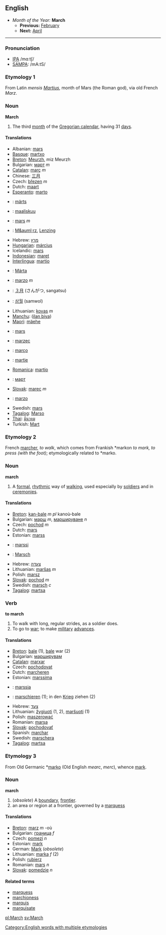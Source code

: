==English==
*''Month of the Year:'' '''March'''
**'''Previous:''' [[February]]
**'''Next:''' [[April]]
----

===Pronunciation===
*[[w:IPA|IPA]] /mɑːtʃ/
*[[w:SAMPA|SAMPA]]: /mA:tS/

===Etymology 1===
From Latin ''mensis [[Martius]]'', month of Mars (the Roman god), via old French ''Marz''.

===Noun===
'''March'''

#The third [[month]] of the [[Gregorian calendar]], having 31 [[day]]s.

====Translations====
*Albanian: [[mars]]
*[[Basque]]: [[martxo]]
*[[Breton]]: [[Meurzh]], miz Meurzh
*Bulgarian: [[март]] ''m''
*[[Catalan]]: [[març]] ''m''
*Chinese: [[三月]]
*Czech: [[březen]] ''m''
*Dutch: [[maart]]
*[[Esperanto]]: [[marto]]
*{{et}}: [[märts]]
*{{fi}}: [[maaliskuu]]
*{{fr}}: [[mars]] ''m''
*{{de}}: [[M&auml;rz]], [[Lenzing]]
*Hebrew: [[מרץ]]
*[[Hungarian]]: [[március]]
*Icelandic: [[mars]]
*[[Indonesian]]: [[maret]]
*[[Interlingua]]: [[martio]]
*{{ga}}: [[Márta]]
*{{it}}: [[marzo]] ''m''
*{{ja}}: [[３月]] (さんがつ, sangatsu)
*{{ko}}: [[삼월]] (samwol)
*Lithuanian: [[kovas]] ''m''
*[[Manchu]]: ([[ilan biya]])
*[[Maori]]: [[mäehe]]
*{{no}}: [[mars]]
*{{pl}}: [[marzec]]
*{{pt}}: [[março]]
*{{ro}}: [[martie]]
*[[Romanica]]: [[martio]]
*{{ru}}: [[март]]
*[[Slovak]]: [[marec]] ''m''
*{{es}}: [[marzo]]
*Swedish: [[mars]] 
*[[Tagalog]]: [[Marso]]
*[[Thai]]: [[มีนาคม]]
*Turkish: [[Mart]]

===Etymology 2===
French [[marcher]], ''to walk'', which comes from Frankish *markon ''to mark, to press (with the foot)''; etymologically related to *marko.

===Noun===
'''march'''

#A [[formal]], [[rhythmic]] way of [[walk]]ing, used especially by [[soldier]]s and in [[ceremony|ceremonies]].

====Translations====
*[[Breton]]: [[kan-bale]] ''m pl'' kanoù-bale
*Bulgarian: [[марш]] ''m'', [[маршируване]] ''n''
*Czech: [[pochod]] ''m''
*Dutch: [[mars]]
*Estonian: [[marss]]
*{{fi}}: [[marssi]]
*{{de}}: [[Marsch]]
*Hebrew: [[צעדה]]
*Lithuanian: [[maršas]] ''m''
*Polish: [[marsz]]
*[[Slovak]]: [[pochod]] ''m''
*Swedish: [[marsch]] ''c''
*[[Tagalog]]: [[martsa]]

===Verb===
'''to march'''

#To walk with long, regular strides, as a soldier does.
#To go to [[war]]; to make [[military]] [[advance]]s.

====Translations====
*[[Breton]]: [[bale]] (1), [[bale]] war (2)
*Bulgarian: [[марширувам]]
*[[Catalan]]: [[marxar]]
*Czech: [[pochodovat]]
*Dutch: [[marcheren]]
*Estonian: [[marssima]]
*{{fi}}: [[marssia]]
*{{de}}: [[marschieren]] (1); in den [[Krieg]] ziehen (2)
*Hebrew: [[צעד]]
*Lithuanian: [[žygiuoti]] (1, 2), [[maršuoti]] (1)
*Polish: [[maszerować]]
*Romanian: [[marşa]]
*[[Slovak]]: [[pochodovať]]
*Spanish: [[marchar]]
*Swedish: [[marschera]]
*[[Tagalog]]: [[martsa]]

===Etymology 3===
From Old Germanic *[[marko]] (Old English ''mearc'', ''merc''), whence [[mark]].

===Noun===
'''march'''

#(''obsolete'') A [[boundary]], [[frontier]].
# an area or region at a frontier, governed by a [[marquess]]

====Translations====
*[[Breton]]: [[marz]] ''m'' -où
*Bulgarian: [[граница]] ''f''
*Czech: [[pomezí]] ''n''
*Estonian: [[mark]]
*German: [[Mark]] (''obsolete'') 
*Lithuanian: [[marka]] ''f'' (2)
*Polish: [[rubierz]]
*Romanian: [[marş]] ''n''
*[[Slovak]]: [[pomedzie]] ''n''

====Related terms====
*[[marquess]]
*[[marchioness]]
*[[marquis]]
*[[marquisate]]

[[pl:March]] [[sv:March]]
[[Category:English words with multiple etymologies]]